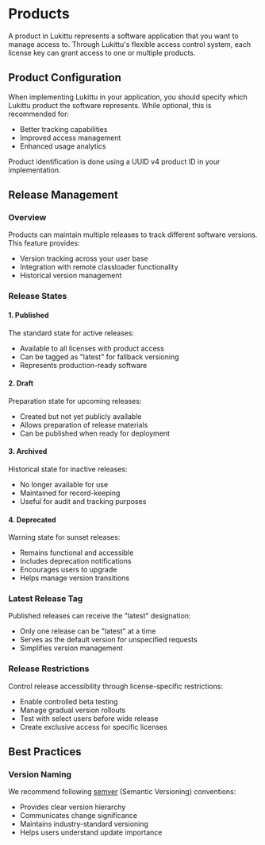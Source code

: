 # Products

A product in Lukittu represents a software application that you want to manage access to. Through Lukittu's flexible access control system, each license key can grant access to one or multiple products.

## Product Configuration

When implementing Lukittu in your application, you should specify which Lukittu product the software represents. While optional, this is recommended for:

- Better tracking capabilities
- Improved access management
- Enhanced usage analytics

Product identification is done using a UUID v4 product ID in your implementation.

## Release Management

### Overview

Products can maintain multiple releases to track different software versions. This feature provides:

- Version tracking across your user base
- Integration with remote classloader functionality
- Historical version management

### Release States

#### 1. Published

The standard state for active releases:

- Available to all licenses with product access
- Can be tagged as "latest" for fallback versioning
- Represents production-ready software

#### 2. Draft

Preparation state for upcoming releases:

- Created but not yet publicly available
- Allows preparation of release materials
- Can be published when ready for deployment

#### 3. Archived

Historical state for inactive releases:

- No longer available for use
- Maintained for record-keeping
- Useful for audit and tracking purposes

#### 4. Deprecated

Warning state for sunset releases:

- Remains functional and accessible
- Includes deprecation notifications
- Encourages users to upgrade
- Helps manage version transitions

### Latest Release Tag

Published releases can receive the "latest" designation:

- Only one release can be "latest" at a time
- Serves as the default version for unspecified requests
- Simplifies version management

### Release Restrictions

Control release accessibility through license-specific restrictions:

- Enable controlled beta testing
- Manage gradual version rollouts
- Test with select users before wide release
- Create exclusive access for specific licenses

## Best Practices

### Version Naming

We recommend following [semver](https://semver.org/) (Semantic Versioning) conventions:

- Provides clear version hierarchy
- Communicates change significance
- Maintains industry-standard versioning
- Helps users understand update importance
